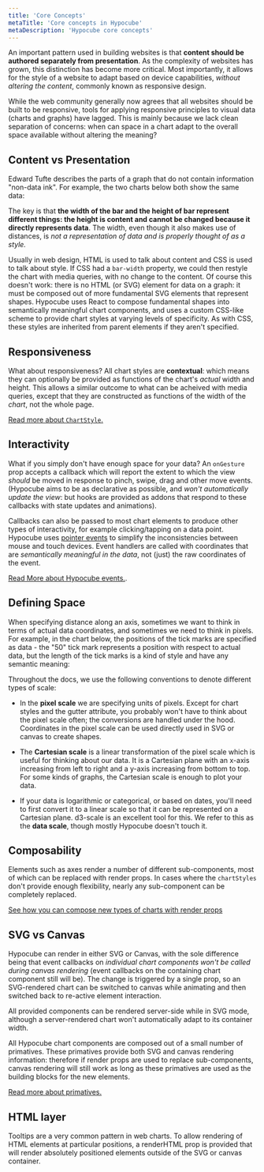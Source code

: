 ```yaml
---
title: 'Core Concepts'
metaTitle: 'Core concepts in Hypocube'
metaDescription: 'Hypocube core concepts'
---
```


An important pattern used in building websites is that **content should be authored separately from presentation**. As the complexity of websites has grown, this distinction has become more critical. Most importantly, it allows for the style of a website to adapt based on device capabilities, _without altering the content_, commonly known as responsive design.

While the web community generally now agrees that all websites should be built to be responsive, tools for applying responsive principles to visual data (charts and graphs) have lagged. This is mainly because we lack clean separation of concerns: when can space in a chart adapt to the overall space available without altering the meaning?

## Content vs Presentation

Edward Tufte describes the parts of a graph that do not contain information "non-data ink". For example, the two charts below both show the same data:

The key is that **the width of the bar and the height of bar represent different things: the height is content and cannot be changed because it directly represents data**. The width, even though it also makes use of distances, is _not a representation of data and is properly thought of as a style._

Usually in web design, HTML is used to talk about content and CSS is used to talk about style. If CSS had a `bar-width` property, we could then restyle the chart with media queries, with no change to the content. Of course this doesn't work: there is no HTML (or SVG) element for data on a graph: it must be composed out of more fundamental SVG elements that represent shapes. Hypocube uses React to compose fundamental shapes into semantically meaningful chart components, and uses a custom CSS-like scheme to provide chart styles at varying levels of specificity. As with CSS, these styles are inherited from parent elements if they aren't specified.

## Responsiveness

What about responsiveness? All chart styles are **contextual**: which means they can optionally be provided as functions of the chart's _actual_ width and height. This allows a similar outcome to what can be acheived with media queries, except that they are constructed as functions of the width of the _chart_, not the whole page.

[Read more about `ChartStyle`.](./basic-charts/2-chart-style)

## Interactivity

What if you simply don't have enough space for your data? An `onGesture` prop accepts a callback which will report the extent to which the view _should_ be moved in response to pinch, swipe, drag and other move events. (Hypocube aims to be as declarative as possible, and _won't automatically update the view_: but hooks are provided as addons that respond to these callbacks with state updates and animations).

Callbacks can also be passed to most chart elements to produce other types of interactivity, for example clicking/tapping on a data point. Hypocube uses [pointer events](https://developer.mozilla.org/en-US/docs/Web/API/Pointer_events) to simplify the inconsistencies between mouse and touch devices. Event handlers are called with coordinates that are _semantically meaningful in the data_, not (just) the raw coordinates of the event.

[Read More about Hypocube events.](./interaction).

## Defining Space

When specifying distance along an axis, sometimes we want to think in terms of actual data coordinates, and sometimes we need to think in pixels. For example, in the chart below, the positions of the tick marks are specified as data - the "50" tick mark represents a position with respect to actual data, but the length of the tick marks is a kind of style and have any semantic meaning:

Throughout the docs, we use the following conventions to denote different types of scale:

- In the **pixel scale** we are specifying units of pixels. Except for chart styles and the gutter attribute, you probably won't have to think about the pixel scale often; the conversions are handled under the hood. Coordinates in the pixel scale can be used directly used in SVG or canvas to create shapes.

- The **Cartesian scale** is a linear transformation of the pixel scale which is useful for thinking about our data. It is a Cartesian plane with an x-axis increasing from left to right and a y-axis increasing from bottom to top. For some kinds of graphs, the Cartesian scale is enough to plot your data.

- If your data is logarithmic or categorical, or based on dates, you'll need to first convert it to a linear scale so that it can be represented on a Cartesian plane. d3-scale is an excellent tool for this. We refer to this as the **data scale**, though mostly Hypocube doesn't touch it.

## Composability

Elements such as axes render a number of different sub-components, most of which can be replaced with render props. In cases where the `chartStyles` don't provide enough flexibility, nearly any sub-component can be completely replaced.

[See how you can compose new types of charts with render props](./composing-charts)

## SVG vs Canvas

Hypocube can render in either SVG or Canvas, with the sole difference being that event callbacks on _individual chart components won't be called during canvas rendering_ (event callbacks on the containing chart component still will be). The change is triggered by a single prop, so an SVG-rendered chart can be switched to canvas while animating and then switched back to re-active element interaction.

All provided components can be rendered server-side while in SVG mode, although a server-rendered chart won't automatically adapt to its container width.

All Hypocube chart components are composed out of a small number of primatives. These primatives provide both SVG and canvas rendering information: therefore if render props are used to replace sub-components, canvas rendering will still work as long as these primatives are used as the building blocks for the new elements.

[Read more about primatives.](./)

## HTML layer

Tooltips are a very common pattern in web charts. To allow rendering of HTML elements at particular positions, a renderHTML prop is provided that will render absolutely positioned elements outside of the SVG or canvas container.
